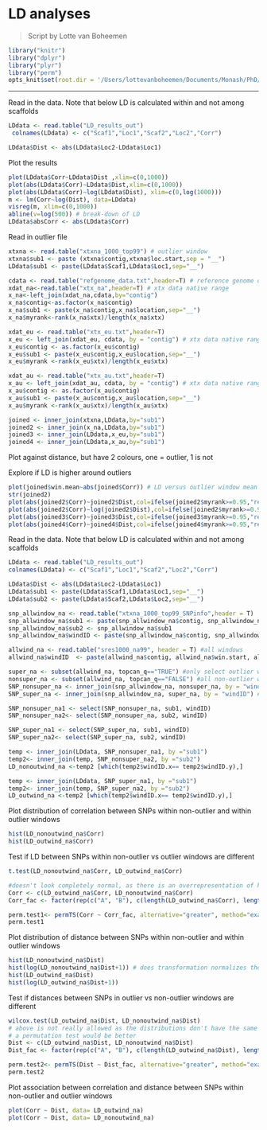 LD analyses
===  

> Script by Lotte van Boheemen  

```r
library("knitr")
library("dplyr")
library("plyr")
library("perm")
opts_knit$set(root.dir = '/Users/lottevanboheemen/Documents/Monash/PhD/Analyses/Data')
```

---  

Read in the data. Note that below LD is calculated within and not among scaffolds
```r
LDdata <- read.table("LD_results_out")
 colnames(LDdata) <- c("Scaf1","Loc1","Scaf2","Loc2","Corr")

LDdata$Dist <- abs(LDdata$Loc2-LDdata$Loc1)
```

Plot the results
```r
plot(LDdata$Corr~LDdata$Dist ,xlim=c(0,1000))
plot(abs(LDdata$Corr)~LDdata$Dist,xlim=c(0,1000))
plot(abs(LDdata$Corr)~log(LDdata$Dist), xlim=c(0,log(1000)))
m <- lm(Corr~log(Dist), data=LDdata)
visreg(m, xlim=c(0,1000))
abline(v=log(500)) # break-down of LD
LDdata$absCorr <- abs(LDdata$Corr)
```


Read in outlier file
```r
xtxna <- read.table("xtxna_1000_top99") # outlier window
xtxna$sub1 <- paste (xtxna$contig,xtxna$loc.start,sep = "__")
LDdata$sub1 <- paste(LDdata$Scaf1,LDdata$Loc1,sep="__")

cdata <- read.table("refgenome_data.txt",header=T) # reference genome data
xdat_na<-read.table("xtx_na",header=T) # xtx data native range
x_na<-left_join(xdat_na,cdata,by="contig") 
x_na$contig<-as.factor(x_na$contig)
x_na$sub1 <- paste(x_na$contig,x_na$location,sep="__")
x_na$myrank<-rank(x_na$xtx)/length(x_na$xtx)

xdat_eu <- read.table("xtx_eu.txt",header=T)
x_eu <- left_join(xdat_eu, cdata, by = "contig") # xtx data native range
x_eu$contig <- as.factor(x_eu$contig)
x_eu$sub1 <- paste(x_eu$contig,x_eu$location,sep="__")
x_eu$myrank <-rank(x_eu$xtx)/length(x_eu$xtx)

xdat_au <- read.table("xtx_au.txt",header=T)
x_au <- left_join(xdat_au, cdata, by = "contig") # xtx data native range
x_au$contig <- as.factor(x_au$contig)
x_au$sub1 <- paste(x_au$contig,x_au$location,sep="__")
x_au$myrank <-rank(x_au$xtx)/length(x_au$xtx)

joined <- inner_join(xtxna,LDdata,by="sub1")
joined2 <- inner_join(x_na,LDdata,by="sub1")
joined3 <- inner_join(LDdata,x_eu,by="sub1")
joined4 <- inner_join(LDdata,x_au,by="sub1")

```


Plot against distance, but have 2 colours, one = outlier, 1 is not

Explore if LD is higher around outliers
```r
plot(joined$win.mean~abs(joined$Corr)) # LD versus outlier window mean (native range)
str(joined2)
plot(abs(joined2$Corr)~joined2$Dist,col=ifelse(joined2$myrank>=0.95,"red","black")) # LD versus dist, coloured by xtx values in native range
plot(abs(joined2$Corr)~log(joined2$Dist),col=ifelse(joined2$myrank>=0.95,"red","black")) 
plot(abs(joined3$Corr)~joined3$Dist,col=ifelse(joined3$myrank>=0.95,"red","black"))# LD versus xtx values in european range
plot(abs(joined4$Corr)~joined4$Dist,col=ifelse(joined4$myrank>=0.95,"red","black"))# LD versus xtx values in Austlralian range
```


Read in the data. Note that below LD is calculated within and not among scaffolds
```r
LDdata <- read.table("LD_results_out")
colnames(LDdata) <- c("Scaf1","Loc1","Scaf2","Loc2","Corr")

LDdata$Dist <- abs(LDdata$Loc2-LDdata$Loc1)
LDdata$sub1 <- paste(LDdata$Scaf1,LDdata$Loc1,sep="__")
LDdata$sub2 <- paste(LDdata$Scaf2,LDdata$Loc2,sep="__")

snp_allwindow_na <- read.table("xtxna_1000_top99_SNPinfo",header = T)
snp_allwindow_na$sub1 <- paste(snp_allwindow_na$contig, snp_allwindow_na$location, sep="__")
snp_allwindow_na$sub2 <- snp_allwindow_na$sub1
snp_allwindow_na$windID <- paste(snp_allwindow_na$contig, snp_allwindow_na$win.start, snp_allwindow_na$win.end, sep="__") #all SNPs and window information they were allocated to

allwind_na <- read.table("sres1000_na99", header = T) #all windows
allwind_na$windID  <- paste(allwind_na$contig, allwind_na$win.start, allwind_na$win.end, sep="__")

super_na <- subset(allwind_na, topcan_q=="TRUE") #only select outlier windows
nonsuper_na <- subset(allwind_na, topcan_q=="FALSE") #all non-outlier windows
SNP_nonsuper_na <- inner_join(snp_allwindow_na, nonsuper_na, by = "windID") # all SNPs (+info) in a non-outlier window
SNP_super_na <- inner_join(snp_allwindow_na, super_na, by = "windID") # all SNPs (+info)  in a outlier window

SNP_nonsuper_na1 <- select(SNP_nonsuper_na, sub1, windID)
SNP_nonsuper_na2<- select(SNP_nonsuper_na, sub2, windID)

SNP_super_na1 <- select(SNP_super_na, sub1, windID)
SNP_super_na2<- select(SNP_super_na, sub2, windID)

temp <- inner_join(LDdata, SNP_nonsuper_na1, by ="sub1")
temp2<- inner_join(temp, SNP_nonsuper_na2, by ="sub2")
LD_nonoutwind_na <-temp2 [which(temp2$windID.x== temp2$windID.y),]

temp <- inner_join(LDdata, SNP_super_na1, by ="sub1")
temp2<- inner_join(temp, SNP_super_na2, by ="sub2")
LD_outwind_na <-temp2 [which(temp2$windID.x== temp2$windID.y),]
```

Plot distribution of correlation between SNPs within non-outlier and within outlier windows
```r
hist(LD_nonoutwind_na$Corr)
hist(LD_outwind_na$Corr)
```

Test if LD between SNPs within non-outlier vs outlier windows are different
```r
t.test(LD_nonoutwind_na$Corr, LD_outwind_na$Corr)

#doesn't look completely normal, as there is an overrepresentation of higher correlation values. Do a permutation test
Corr <- c(LD_outwind_na$Corr, LD_nonoutwind_na$Corr)
Corr_fac <- factor(rep(c("A", "B"), c(length(LD_outwind_na$Corr), length(LD_nonoutwind_na$Corr))))

perm.test1<- permTS(Corr ~ Corr_fac, alternative="greater", method="exact.mc", control=permControl(nmc=10^4-1))
perm.test1
```

Plot distribution of distance between SNPs within non-outlier and within outlier windows
```r
hist(LD_nonoutwind_na$Dist)
hist(log(LD_nonoutwind_na$Dist+1)) # does transformation normalizes the shape?
hist(LD_outwind_na$Dist)
hist(log(LD_outwind_na$Dist+1))
```

Test if distances between SNPs in outlier vs non-outlier windows are different
```r
wilcox.test(LD_outwind_na$Dist, LD_nonoutwind_na$Dist)
# above is not really allowed as the distributions don't have the same shape
# a permutation test would be better
Dist <- c(LD_outwind_na$Dist, LD_nonoutwind_na$Dist)
Dist_fac <- factor(rep(c("A", "B"), c(length(LD_outwind_na$Dist), length(LD_nonoutwind_na$Dist))))

perm.test2<- permTS(Dist ~ Dist_fac, alternative="greater", method="exact.mc", control=permControl(nmc=10^4-1))
perm.test2
```

Plot association between correlation and distance between SNPs within non-outlier and outlier windows
```r
plot(Corr ~ Dist, data= LD_outwind_na)
plot(Corr ~ Dist, data= LD_nonoutwind_na)
```


